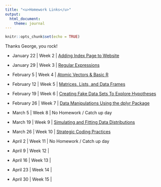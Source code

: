 ```yaml
---
title: "<u>Homework Links</u>"
output: 
  html_document:
    theme: journal
---
```


```r
knitr::opts_chunk$set(echo = TRUE)
```

Thanks George, you rock!

- January 22 | Week 2 | [Adding Index Page to Website](index.html)

- January 29 | Week 3 | [Regular Expressions](homework3.html)

- February 5 | Week 4 | [Atomic Vectors & Basic R](homework4.html)

- February 12 | Week 5 | [Matrices, Lists, and Data Frames](homework5.html)

- February 19 | Week 6 | [Creating Fake Data Sets To Explore Hypotheses](homework6.html)

- February 26 | Week 7 | [Data Manipulations Using the dplyr Package](homework7.html)

- March 5 | Week 8 | No Homework / Catch up day

- March 19 | Week 9 | [Simulating and Fitting Data Distributions](homework8.html)

- March 26 | Week 10 | [Strategic Coding Practices](homework9.html)

- April 2 | Week 11 | No Homework / Catch up day

- April 9 | Week 12 |

- April 16 | Week 13 |

- April 23 | Week 14 |

- April 30 | Week 15 |

